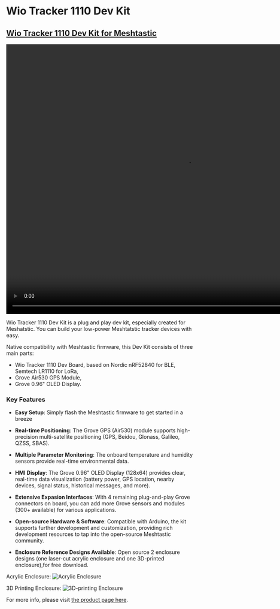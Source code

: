 # Wio Tracker 1110 Dev Kit 
## [Wio Tracker 1110 Dev Kit for Meshtastic](https://www.seeedstudio.com/Wio-Tracker-1110-Dev-Kit-for-Meshtastic.html)
<video src="https://media-cdn.seeedstudio.com/media/catalog/product/1/-/1-wio-tracker-1110-dev-kit-for-meshtastic_1.mp4" width="960" height="720" controls></video>

Wio Tracker 1110 Dev Kit is a plug and play dev kit, especially created for Meshatstic. You can build your low-power Meshtatstic tracker devices with easy.

Native compatibility with Meshtastic firmware, this Dev Kit consists of three main parts:

- Wio Tracker 1110 Dev Board, based on Nordic nRF52840 for BLE, Semtech LR1110 for LoRa, 
- Grove Air530 GPS Module, 
- Grove 0.96" OLED Display.

### Key Features
- **Easy Setup**: Simply flash the Meshtastic firmware to get started in a breeze

- **Real-time Positioning**: The Grove GPS (Air530) module supports high-precision multi-satellite positioning (GPS, Beidou, Glonass, Galileo, QZSS, SBAS).

- **Multiple Parameter Monitoring**: The onboard temperature and humidity sensors provide real-time environmental data.

- **HMI Display**: The Grove 0.96" OLED Display (128x64) provides clear, real-time data visualization (battery power, GPS location, nearby devices, signal status, historical messages, and more).

- **Extensive Expasion Interfaces**: With 4 remaining plug-and-play Grove connectors on board, you can add more Grove sensors and modules (300+ available) for various applications.

- **Open-source Hardware & Software**: Compatible with Arduino, the kit supports further development and customization, providing rich development resources to tap into the open-source Meshtastic community.

- **Enclosure Reference Designs Available**: Open source 2 enclosure designs (one laser-cut acrylic enclosure and one 3D-printed enclosure),for free download.

Acrylic Enclosure:
![Acrylic Enclosure](https://wdcdn.qpic.cn/MTY4ODg1NjkzMjQ0MjU0Nw_856253_mnU4n98Hrll56FGu_1719826992?w=2763&h=1842&type=image/png)

3D Printing Enclosure:
![3D-printing Enclosure](https://wdcdn.qpic.cn/MTY4ODg1NjkzMjQ0MjU0Nw_534888_CO92mzNEqP4RX573_1719481848?w=5472&h=3648&type=image/jpeg)

For more info, please visit [the product page here](https://www.seeedstudio.com/Wio-Tracker-1110-Dev-Kit-for-Meshtastic.html).